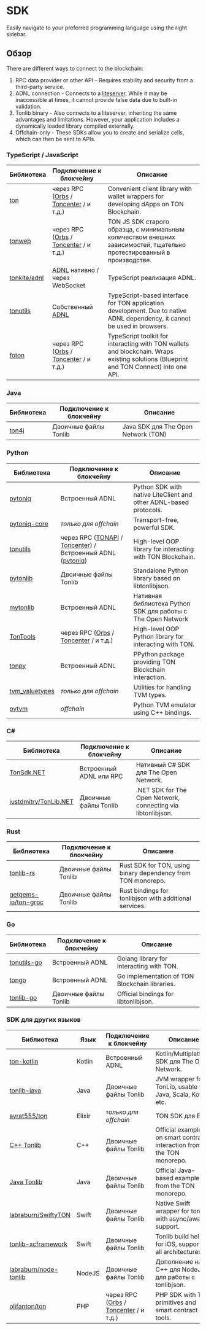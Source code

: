 
# SDK

Easily navigate to your preferred programming language using the right sidebar.

## Обзор

There are different ways to connect to the blockchain:

1. RPC data provider or other API – Requires stability and security from a third-party service.
2. ADNL connection - Connects to a [liteserver](/v3/guidelines/nodes/running-nodes/liteserver-node). While it may be inaccessible at times, it cannot provide false data due to built-in validation.
3. Tonlib binary - Also connects to a liteserver, inheriting the same advantages and limitations. However, your application includes a dynamically loaded library compiled externally.
4. Offchain-only - These SDKs allow you to create and serialize cells, which can then be sent to APIs.

### TypeScript / JavaScript

| Библиотека                                      | Подключение к блокчейну                                                                                    | Описание                                                                                                                                                                                             |
| ----------------------------------------------- | ---------------------------------------------------------------------------------------------------------- | ---------------------------------------------------------------------------------------------------------------------------------------------------------------------------------------------------- |
| [ton](https://github.com/ton-org/ton)           | через RPC ([Orbs](https://www.orbs.com/ton-access/) / [Toncenter](https://toncenter.com/api/v2/) / и т.д.) | Convenient client library with wallet wrappers for developing dApps on TON Blockchain.                                                                                                               |
| [tonweb](https://github.com/toncenter/tonweb)   | через RPC ([Orbs](https://www.orbs.com/ton-access/) / [Toncenter](https://toncenter.com/api/v2/) / и т.д.) | TON JS SDK старого образца, с минимальным количеством внешних зависимостей, тщательно протестированный в производстве.                                                                               |
| [tonkite/adnl](https://github.com/tonkite/adnl) | [ADNL](/v3/documentation/network/protocols/adnl/adnl-tcp) нативно / через WebSocket                        | TypeScript реализация ADNL.                                                                                                                                                                          |
| [tonutils](https://github.com/thekiba/tonutils) | Собственный [ADNL](/v3/documentation/network/protocols/adnl/adnl-tcp)                                      | TypeScript-based interface for TON application development. Due to native ADNL dependency, it cannot be used in browsers.                                                                            |
| [foton](https://foton.sh/)                      | через RPC ([Orbs](https://www.orbs.com/ton-access/) / [Toncenter](https://toncenter.com/api/v2/) / и т.д.) | TypeScript toolkit for interacting with TON wallets and blockchain. Wraps existing solutions (Blueprint and TON Connect) into one API.                                                               |

### Java

| Библиотека                                 | Подключение к блокчейну | Описание                            |
| ------------------------------------------ | ----------------------- | ----------------------------------- |
| [ton4j](https://github.com/neodix42/ton4j) | Двоичные файлы Tonlib   | Java SDK для The Open Network (TON) |

### Python

<!-- tonsdk был исключен из-за неправильной сериализации ячеек, он сейчас устарел -->

| Библиотека                                                    | Подключение к блокчейну                                                                                                                                        | Описание                                                                                                                                     |
| ------------------------------------------------------------- | -------------------------------------------------------------------------------------------------------------------------------------------------------------- | -------------------------------------------------------------------------------------------------------------------------------------------- |
| [pytoniq](https://github.com/yungwine/pytoniq)                | Встроенный ADNL                                                                                                                                                | Python SDK with native LiteClient and other ADNL-based protocols.                                                                            |
| [pytoniq-core](https://github.com/yungwine/pytoniq-core)      | _только для offchain_                                                                                                                                          | Transport-free, powerful SDK.                                                                                                                |
| [tonutils](https://github.com/nessshon/tonutils)              | через RPC ([TONAPI](https://tonapi.io/api-v2) / [Toncenter](https://toncenter.com/api/v3/)) / Встроенный ADNL ([pytoniq](https://github.com/yungwine/pytoniq)) | High-level OOP library for interacting with TON Blockchain.                                                                                  |
| [pytonlib](https://github.com/toncenter/pytonlib)             | Двоичные файлы Tonlib                                                                                                                                          | Standalone Python library based on libtonlibjson.                                                                                            |
| [mytonlib](https://github.com/igroman787/mytonlib)            | Встроенный ADNL                                                                                                                                                | Нативная библиотека Python SDK для работы с The Open Network                                                                                 |
| [TonTools](https://github.com/yungwine/TonTools)              | через RPC ([Orbs](https://www.orbs.com/ton-access/) / [Toncenter](https://toncenter.com/api/v2/) / и т.д.)                                                     | High-level OOP Python library for interacting with TON.                                                                                      |
| [tonpy](https://github.com/disintar/tonpy)                    | Встроенный ADNL                                                                                                                                                | PPython package providing TON Blockchain interaction.                                                                                        |
| [tvm_valuetypes](https://github.com/toncenter/tvm_valuetypes) | _только для offchain_                                                                                                                                          | Utilities for handling TVM types.                                                                                                            |
| [pytvm](https://github.com/yungwine/pytvm)                    | _offchain_                                                                                                                                                     | Python TVM emulator using C++ bindings.                                                                                                      |

### C#

| Библиотека                                                        | Подключение к блокчейну | Описание                                                                                                                                                      |
| ----------------------------------------------------------------- | ----------------------- | ------------------------------------------------------------------------------------------------------------------------------------------------------------- |
| [TonSdk.NET](https://github.com/continuation-team/TonSdk.NET)     | Встроенный ADNL или RPC | Нативный C# SDK для The Open Network.                                                                                                                         |
| [justdmitry/TonLib.NET](https://github.com/justdmitry/TonLib.NET) | Двоичные файлы Tonlib   | .NET SDK for The Open Network, connecting via libtonlibjson.                                                                                                  |

### Rust

| Библиотека                                                    | Подключение к блокчейну | Описание                                                                                                                       |
| ------------------------------------------------------------- | ----------------------- | ------------------------------------------------------------------------------------------------------------------------------ |
| [tonlib-rs](https://github.com/ston-fi/tonlib-rs)             | Двоичные файлы Tonlib   | Rust SDK for TON, using binary dependency from TON monorepo.                                                                   |
| [getgems-io/ton-grpc](https://github.com/getgems-io/ton-grpc) | Двоичные файлы Tonlib   | Rust bindings for tonlibjson with additional services.                                                                         |

### Go

| Библиотека                                               | Подключение к блокчейну | Описание                                              |
| -------------------------------------------------------- | ----------------------- | ----------------------------------------------------- |
| [tonutils-go](https://github.com/xssnick/tonutils-go)    | Встроенный ADNL         | Golang library for interacting with TON.              |
| [tongo](https://github.com/tonkeeper/tongo)              | Встроенный ADNL         | Go implementation of TON Blockchain libraries.        |
| [tonlib-go](https://github.com/ton-blockchain/tonlib-go) | Двоичные файлы Tonlib   | Official bindings for libtonlibjson.                  |

### SDK для других языков

| Библиотека                                                                  | Язык   | Подключение к блокчейну                                                                                    | Описание                                                                       |   |
| --------------------------------------------------------------------------- | ------ | ---------------------------------------------------------------------------------------------------------- | ------------------------------------------------------------------------------ | - |
| [ton-kotlin](https://github.com/ton-community/ton-kotlin)                   | Kotlin | Встроенный ADNL                                                                                            | Kotlin/Multiplatform SDK для The Open Network.                                 |   |
| [tonlib-java](https://github.com/ton-blockchain/tonlib-java)                | Java   | Двоичные файлы Tonlib                                                                                      | JVM wrapper for TonLib, usable with Java, Scala, Kotlin, etc.                  |   |
| [ayrat555/ton](https://github.com/ayrat555/ton)                             | Elixir | _только для offchain_                                                                                      | TON SDK для Elixir.                                                            |   |
| [C++ Tonlib](https://github.com/ton-blockchain/ton/tree/master/example/cpp) | C++    | Двоичные файлы Tonlib                                                                                      | Official examples on smart contract interaction from the TON monorepo.         | . |
| [Java Tonlib](https://github.com/ton-blockchain/tonlib-java)                | Java   | Двоичные файлы Tonlib                                                                                      | Official Java-based examples from the TON monorepo.                            |   |
| [labraburn/SwiftyTON](https://github.com/labraburn/SwiftyTON)               | Swift  | Двоичные файлы Tonlib                                                                                      | Native Swift wrapper for tonlib with async/await support.                      |   |
| [tonlib-xcframework](https://github.com/labraburn/tonlib-xcframework)       | Swift  | Двоичные файлы Tonlib                                                                                      | Tonlib build helper for iOS, supporting all architectures.                     |   |
| [labraburn/node-tonlib](https://github.com/labraburn/node-tonlib)           | NodeJS | Двоичные файлы Tonlib                                                                                      | Дополнение на C++ для NodeJS для работы с tonlibjson.                          |   |
| [olifanton/ton](https://github.com/olifanton/ton)                           | PHP    | через RPC ([Orbs](https://www.orbs.com/ton-access/) / [Toncenter](https://toncenter.com/api/v2/) / и т.д.) | PHP SDK with TON primitives and smart contract tools.                          |   |

<Feedback />

